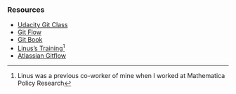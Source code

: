 ### Resources {-}

* [Udacity Git Class](https://www.udacity.com/course/how-to-use-git-and-github--ud775)
* [Git Flow](https://datasift.github.io/gitflow/IntroducingGitFlow.html)
* [Git Book](https://git-scm.com/book/en/v2)
* [Linus's Training](https://github.com/linusmarco/git-training/blob/master/src/markdown/slides.md)^[Linus was a previous co-worker of mine when I worked at Mathematica Policy Research]
* [Atlassian Gitflow](https://www.atlassian.com/git/tutorials/comparing-workflows/gitflow-workflow)
